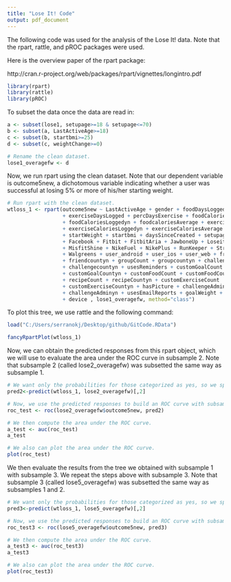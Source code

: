 ```yaml
---
title: "Lose It! Code"
output: pdf_document
---
```



  The following code was used for the analysis of the Lose It! data. Note that the rpart, rattle, and pROC packages were used.


Here is the overview paper of the rpart package:
  
  http://cran.r-project.org/web/packages/rpart/vignettes/longintro.pdf


```r
library(rpart)
library(rattle)
library(pROC)
```

To subset the data once the data are read in:

```r
a <- subset(lose1, setupage>=18 & setupage<=70)
b <- subset(a, LastActiveAge>=18)
c <- subset(b, startbmi>=25)
d <- subset(c, weightChange>=0)
```

```r
# Rename the clean dataset.
lose1_overagefw <- d
```

Now, we run rpart using the clean dataset. Note that our dependent variable is outcome5new, a dichotomous variable indicating whether a user was successful at losing 5% or more of his/her starting weight.

```r
# Run rpart with the clean dataset.
wtloss_1 <- rpart(outcome5new ~ LastActiveAge + gender + foodDaysLogged 
                  + exerciseDaysLogged + percDaysExercise + foodCaloriesLogged 
                  + foodCaloriesLoggedyn + foodcaloriesAverage + exerciseCaloriesLogged 
                  + exerciseCaloriesLoggedyn + exerciseCaloriesAverage + weighins 
                  + startWeight + startbmi + daysSinceCreated + setupage + AetnaCarePass 
                  + Facebook + Fitbit + FitbitAria + JawboneUp + Loseit_Scale + MapMyRun 
                  + MisfitShine + NikeFuel + NikePlus + RunKeeper + Strava + Twitter 
                  + Walgreens + user_android + user_ios + user_web + friendCount 
                  + friendcountyn + groupCount + groupcountyn + challengeCount 
                  + challengecountyn + usesReminders + customGoalCount 
                  + customGoalCountyn + customFoodCount + customFoodCountyn 
                  + recipeCount + recipeCountyn + customExerciseCount 
                  + customExerciseCountyn + hasPicture + challengeAdmin 
                  + challengeAdminyn + usesEmailReports + goalWeight + goalplanb 
                  + device , lose1_overagefw, method="class")
```

To plot this tree, we use rattle and the following command:

```r
load("C:/Users/serranokj/Desktop/github/GitCode.RData")
```

```r
fancyRpartPlot(wtloss_1)
```

Now, we can obtain the predicted responses from this rpart object, which we will use to evaluate the area under the ROC curve in subsample 2. Note that subsample 2 (called lose2_overagefw) was subsetted the same way as subsample 1.

```r
# We want only the probabilities for those categorized as yes, so we specify [,2]. 
pred2<-predict(wtloss_1, lose2_overagefw)[,2]
```

```r
# Now, we use the predicted responses to build an ROC curve with subsample 2.
roc_test <- roc(lose2_overagefw$outcome5new, pred2)
```

```r
# We then compute the area under the ROC curve.
a_test <- auc(roc_test)
a_test
```

```r
# We also can plot the area under the ROC curve.
plot(roc_test)
```

We then evaluate the results from the tree we obtained with subsample 1 with subsample 3. We repeat the steps above with subsample 3. Note that subsample 3 (called lose5_overagefw) was subsetted the same way as subsamples 1 and 2.

```r
# We want only the probabilities for those categorized as yes, so we specify [,2]. 
pred3<-predict(wtloss_1, lose5_overagefw)[,2]
```

```r
# Now, we use the predicted responses to build an ROC curve with subsample 3.
roc_test3 <- roc(lose5_overagefw$outcome5new, pred3)
```

```r
# We then compute the area under the ROC curve.
a_test3 <- auc(roc_test3)
a_test3
```

```r
# We also can plot the area under the ROC curve.
plot(roc_test3)
```